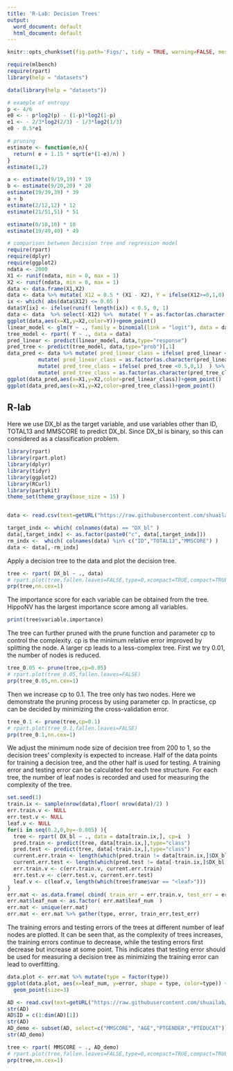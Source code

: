 ```yaml
---
title: 'R-Lab: Decision Trees'
output:
  word_document: default
  html_document: default
---
```



```r
knitr::opts_chunk$set(fig.path='Figs/', tidy = TRUE, warning=FALSE, message=FALSE)
```

```r
require(mlbench)
require(rpart)
library(help = "datasets")

data(library(help = "datasets"))

# example of entropy
p <- 4/6
e0 <- - p*log2(p) - (1-p)*log2(1-p)
e1 <- - 2/3*log2(2/3) - 1/3*log2(1/3)
e0 - 0.5*e1

# pruning
estimate <- function(e,n){
  return( e + 1.15 * sqrt(e*(1-e)/n) )
}
estimate(1,2)

a <- estimate(9/19,19) * 19
b <- estimate(9/20,20) * 20
estimate(19/39,39) * 39
a + b
estimate(2/12,12) * 12
estimate(21/51,51) * 51

estimate(0/10,10) * 10
estimate(19/49,49) * 49

```

```r

# comparison between Decision tree and regression model
require(rpart)
require(dplyr)
require(ggplot2)
ndata <- 2000
X1 <- runif(ndata, min = 0, max = 1)
X2 <- runif(ndata, min = 0, max = 1)
data <- data.frame(X1,X2)
data <- data %>% mutate( X12 = 0.5 * (X1 - X2), Y = ifelse(X12>=0,1,0)  )
ix <- which( abs(data$X12) <= 0.05 )
data$Y[ix] <- ifelse(runif( length(ix)) < 0.5, 0, 1)
data <- data  %>% select(-X12) %>%  mutate( Y = as.factor(as.character(Y) ))
ggplot(data,aes(x=X1,y=X2,color=Y))+geom_point()
linear_model <- glm(Y ~ ., family = binomial(link = "logit"), data = data)
tree_model <- rpart( Y ~ ., data = data)  
pred_linear <- predict(linear_model, data,type="response")
pred_tree <- predict(tree_model, data,type="prob")[,1]
data_pred <- data %>% mutate( pred_linear_class = ifelse( pred_linear <0.5,0,1)  ) %>% 
          mutate( pred_linear_class = as.factor(as.character(pred_linear_class) )) %>%
          mutate( pred_tree_class = ifelse( pred_tree <0.5,0,1)  ) %>% 
          mutate( pred_tree_class = as.factor(as.character(pred_tree_class) )) 
ggplot(data_pred,aes(x=X1,y=X2,color=pred_linear_class))+geom_point()
ggplot(data_pred,aes(x=X1,y=X2,color=pred_tree_class))+geom_point()
```

## R-lab

Here we use DX_bl as the target variable, and use variables other than ID, TOTAL13 and MMSCORE to predict DX_bl. Since DX_bl is binary, so this can considered as a classification problem. 


```r
library(rpart)
library(rpart.plot)
library(dplyr)
library(tidyr)
library(ggplot2)
library(RCurl)
library(partykit)
theme_set(theme_gray(base_size = 15) ) 


data <- read.csv(text=getURL("https://raw.githubusercontent.com/shuailab/ind_498/master/resource/data/AD.csv"))

target_indx <- which( colnames(data) == "DX_bl" )
data[,target_indx] <- as.factor(paste0("c", data[,target_indx]))
rm_indx <-  which( colnames(data) %in% c("ID","TOTAL13","MMSCORE") )
data <- data[,-rm_indx]
```

Apply a decision tree to the data and plot the decision tree. 
```r
tree <- rpart( DX_bl ~ ., data) 
# rpart.plot(tree,fallen.leaves=FALSE,type=0,xcompact=TRUE,compact=TRUE)
prp(tree,nn.cex=1)
```
The importance score for each variable can be obtained from the tree. HippoNV has the largest importance score among all variables. 
```r
print(tree$variable.importance)
```

The tree can further pruned with the prune function and parameter cp to control the complexity. cp is the minimum relative error improved by splitting the node. A larger cp leads to a less-complex tree. First we try 0.01, the number of nodes is reduced. 
```r
tree_0.05 <- prune(tree,cp=0.05)
# rpart.plot(tree_0.05,fallen.leaves=FALSE)
prp(tree_0.05,nn.cex=1)
```

Then we increase cp to 0.1. The tree only has two nodes.  Here we demonstrate the pruning process by using parameter cp. In practicse, cp can be decided by minimizing the cross-validation error. 
```r
tree_0.1 <- prune(tree,cp=0.1)
# rpart.plot(tree_0.1,fallen.leaves=FALSE)
prp(tree_0.1,nn.cex=1)
```
We adjust the minimum node size of decision tree from 200 to 1, so the decision trees' complexity is expected to increase. Half of the data points for training a decision tree, and the other half is used for testing. A training error and testing error can be calculated for each tree structure.  For each tree, the number of leaf nodes is recorded and used for measuring the complexity of the tree. 
```r
set.seed(1)
train.ix <- sample(nrow(data),floor( nrow(data)/2) )
err.train.v <- NULL
err.test.v <- NULL
leaf.v <- NULL
for(i in seq(0.2,0,by=-0.005) ){
  tree <- rpart( DX_bl ~ ., data = data[train.ix,], cp=i  ) 
  pred.train <- predict(tree, data[train.ix,],type="class")
  pred.test <- predict(tree, data[-train.ix,],type="class")
  current.err.train <- length(which(pred.train != data[train.ix,]$DX_bl))/length(pred.train)
  current.err.test <- length(which(pred.test != data[-train.ix,]$DX_bl))/length(pred.test)
  err.train.v <- c(err.train.v, current.err.train)
  err.test.v <- c(err.test.v, current.err.test)
  leaf.v <- c(leaf.v, length(which(tree$frame$var == "<leaf>")))
}
err.mat <- as.data.frame( cbind( train_err = err.train.v, test_err = err.test.v , leaf_num = leaf.v ) )
err.mat$leaf_num <- as.factor( err.mat$leaf_num  )
err.mat <- unique(err.mat)
err.mat <- err.mat %>% gather(type, error, train_err,test_err)
```

The training errors and testing errors of the trees at different number of leaf nodes are plotted. It can be seen that, as the complexity of trees increases, the training errors continue to decrease, while the testing errors first decrease but increase at some point. This indicates that testing error should be used for measuring a decision tree as minimizing the training error can lead to overfitting. 
```r
data.plot <- err.mat %>% mutate(type = factor(type))
ggplot(data.plot, aes(x=leaf_num, y=error, shape = type, color=type)) + geom_line() +
  geom_point(size=3) 
```



```r
AD <- read.csv(text=getURL("https://raw.githubusercontent.com/shuailab/ind_498/master/resource/data/AD2.csv"))
str(AD)
AD$ID = c(1:dim(AD)[1])
str(AD)
AD_demo <- subset(AD, select=c("MMSCORE", "AGE","PTGENDER","PTEDUCAT"))
str(AD_demo)

tree <- rpart( MMSCORE ~ ., AD_demo) 
# rpart.plot(tree,fallen.leaves=FALSE,type=0,xcompact=TRUE,compact=TRUE)
prp(tree,nn.cex=1)

```









